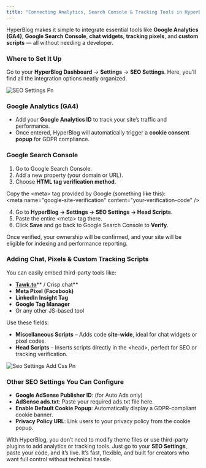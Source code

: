 ```yaml
---
title: "Connecting Analytics, Search Console & Tracking Tools in HyperBlog"
---
```


HyperBlog makes it simple to integrate essential tools like **Google Analytics (GA4)**, **Google Search Console**, **chat widgets**, **tracking pixels**, and **custom scripts** — all without needing a developer.

### **Where to Set It Up**

Go to your **HyperBlog Dashboard** → **Settings** → **SEO Settings**. Here, you’ll find all the integration options neatly organized.

![SEO Settings Pn](/images/SEO-settings.png)

### **Google Analytics (GA4)**

- Add your **Google Analytics ID** to track your site’s traffic and performance.
- Once entered, HyperBlog will automatically trigger a **cookie consent popup** for GDPR compliance.

### **Google Search Console**

1. Go to Google Search Console.
2. Add a new property (your domain or URL).
3. Choose **HTML tag verification method**.

Copy the \<meta\> tag provided by Google (something like this):\
\<meta name="google-site-verification" content="your-verification-code" /\>

4. Go to **HyperBlog → Settings → SEO Settings → Head Scripts**.
5. Paste the entire \<meta\> tag there.
6. Click **Save** and go back to Google Search Console to **Verify**.

Once verified, your ownership will be confirmed, and your site will be eligible for indexing and performance reporting.

### **Adding Chat, Pixels & Custom Tracking Scripts**

You can easily embed third-party tools like:

- [**Tawk.to**](http://Tawk.to)** / Crisp chat**
- **Meta Pixel (Facebook)**
- **LinkedIn Insight Tag**
- **Google Tag Manager**
- Or any other JS-based tool

Use these fields:

- **Miscellaneous Scripts** – Adds code **site-wide**, ideal for chat widgets or pixel codes.
- **Head Scripts** – Inserts scripts directly in the \<head\>, perfect for SEO or tracking verification.

![Seo Settings Add Css Pn](/images/seo-settings-add-css.png)

### **Other SEO Settings You Can Configure**

- **Google AdSense Publisher ID**: (for Auto Ads only)
- **AdSense ads.txt**: Paste your required ads.txt file here.
- **Enable Default Cookie Popup**: Automatically display a GDPR-compliant cookie banner.
- **Privacy Policy URL**: Link users to your privacy policy from the cookie popup.

With HyperBlog, you don’t need to modify theme files or use third-party plugins to add analytics or tracking tools. Just go to your **SEO Settings**, paste your code, and it’s live. It’s fast, flexible, and built for creators who want full control without technical hassle.